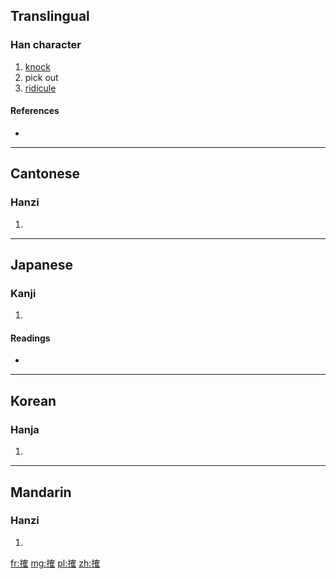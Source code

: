 ==Translingual==

===Han character===
{{Han char|rn=64|rad=手|as=10|sn=13|four=5401<sub>4</sub>|canj=手人月土 (QOBG)}}

# [[knock]]
# pick out
# [[ridicule]]

====References====
* {{Han ref|kx=0445.400|dkj=12451|dj=0796.180|hdz=31937.090|uh=6409|ud=25609|bh=DD7C|bd=56700}}

----

==Cantonese==

===Hanzi===
{{yue-hanzi|jyut=|y=kok3}}

# {{defn|Cantonese|sort=手10}}

----

==Japanese==

===Kanji===
{{ja-kanji|grade=|rs=手10}}

# {{defn|Japanese|sort=手10}}

====Readings====
* {{ja-readings|on=[[かく]] (kaku)|kun=[[うつ]] (utsu)}}

----

==Korean==

===Hanja===
{{ko-hanja|hangeul=각|eumhun=|rv=gak|mr=kak|y=kak}}

# {{defn|Korean|sort=手10}}

----

==Mandarin==

===Hanzi===
{{cmn-hanzi|pin=[[què]] ([[que4]])|wg=ch'üeh<sup>4</sup>}}

# {{defn|Mandarin|sort=手10}}

[[fr:搉]]
[[mg:搉]]
[[pl:搉]]
[[zh:搉]]